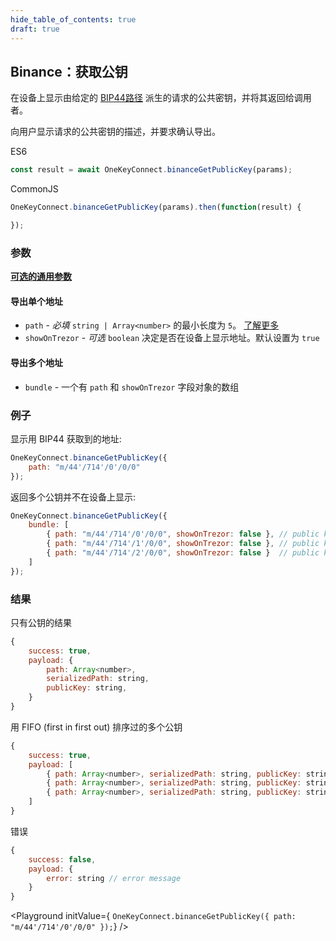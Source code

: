 ```yaml
---
hide_table_of_contents: true
draft: true
---
```


## Binance：获取公钥

在设备上显示由给定的 [BIP44路径](./path) 派生的请求的公共密钥，并将其返回给调用者。

向用户显示请求的公共密钥的描述，并要求确认导出。

ES6
```javascript
const result = await OneKeyConnect.binanceGetPublicKey(params);
```

CommonJS
```javascript
OneKeyConnect.binanceGetPublicKey(params).then(function(result) {

});
```

### 参数
[**可选的通用参数**](./commonParams)

#### 导出单个地址

- `path` - *必填* `string | Array<number>` 的最小长度为 `5`。 [了解更多](./path)
- `showOnTrezor` - *可选* `boolean` 决定是否在设备上显示地址。默认设置为 `true`

#### 导出多个地址

- `bundle` - 一个有 `path` 和 `showOnTrezor` 字段对象的数组

### 例子
显示用 BIP44 获取到的地址:
```javascript
OneKeyConnect.binanceGetPublicKey({
    path: "m/44'/714'/0'/0/0"
});
```
返回多个公钥并不在设备上显示:
```javascript
OneKeyConnect.binanceGetPublicKey({
    bundle: [
        { path: "m/44'/714'/0'/0/0", showOnTrezor: false }, // public key 1
        { path: "m/44'/714'/1'/0/0", showOnTrezor: false }, // public key 2
        { path: "m/44'/714'/2'/0/0", showOnTrezor: false }  // public key 3
    ]
});
```

### 结果
只有公钥的结果
```javascript
{
    success: true,
    payload: {
        path: Array<number>,
        serializedPath: string,
        publicKey: string,
    }
}
```
用 FIFO (first in first out) 排序过的多个公钥
```javascript
{
    success: true,
    payload: [
        { path: Array<number>, serializedPath: string, publicKey: string }, // public key 1
        { path: Array<number>, serializedPath: string, publicKey: string }, // public key 2
        { path: Array<number>, serializedPath: string, publicKey: string }  // public key 3
    ]
}
```
错误
```javascript
{
    success: false,
    payload: {
        error: string // error message
    }
}
```

<Playground
    initValue={
`OneKeyConnect.binanceGetPublicKey({
    path: "m/44'/714'/0'/0/0"
});`}
/>
